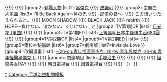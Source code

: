 {{Navbox
|name=怪医黑杰克
|title=[[怪医黑杰克|<span style="color:#fff;">怪医黑杰克</span>]]
|titlestyle=background:#3a3a3a; color:#fff;
|groupstyle=background:#cbcbcb;
|group1=媒體發展
|list1=動畫（[[怪醫黑傑克OVA|OVA]] - {{link-ja|怪醫黑傑克 從天而降的孩子|ブラック・ジャック 空からきた子ども|從天而降的孩子}} - [[怪醫黑傑克 (動畫)|動畫]] - [[怪醫黑傑克 (動畫)|兩位神秘醫師]] - [[怪醫黑傑克 (動畫)|劇場版]]） {{!}} {{tsl|ja|ブラック・ジャック (実写版)|ブラック・ジャック (実写版)|真人版}} {{!}} {{tsl|ja|ブラック・ジャック 危険な賭け|ブラック・ジャック 危険な賭け|寶塚歌劇}} {{!}} {{tsl|ja|ブラック・ジャック 火の鳥編|ブラック・ジャック 火の鳥編|遊戲}}
|group2=[[怪醫黑傑克#人物介紹|登場人物]]
|list2=[[黑傑克]] {{!}} [[皮諾可]] {{!}} {{link-ja|本間丈太郎|本間丈太郎}}
|group3=主題曲<br>片尾曲
|list3={{Navbox|child
|groupstyle=background:#f2f2f2;
|group1=OVA
|list1=Just Before The Sunrise {{!}} I'll Be Back Again〜月の光 {{!}} -記憶の君へ- {{!}} この想いつたえられると… {{!}} MOON SHADOW {{!}} BLACK JACK {{!}} rebirth {{!}} HOPE〜負けない、泣かない、くじけないこと
|group2=TV第1期OP
|list2=[[月光花 (單曲)]] {{!}} {{link-ja|Here I Am (globe專輯)|Here I Am/New Album Playlist|Here I Am}} {{!}} {{link-ja|Fantastic (鈴木亞美歌曲)|Fantastic|Fantastic}}
|group3=TV第1期ED
|list3=[[上等黑毛日本牛鹽烤牛舌680圓]] {{!}} {{link-ja|Clover (島袋寛子歌曲)|clover (hiroの曲)|clover}} {{!}} {{link-ja|ASIA (專輯)|ASIA (アルバム)|careless breath}}
|group4=TV第2期OP
|list4={{link-ja|Destiny 太陽花|Destiny-太陽の花-/恋水-tears of love-|Destiny 太陽花}}
|group5=TV第2期ED
|list5={{link-ja|ASIA (專輯)|ASIA (アルバム)|careless breath}} {{!}} {{link-ja|Silence whispers|Silence whispers}}
|group6=兩位神秘醫師
|list6={{tsl|ja|もう一度君に|もう一度君に}}
|group7=劇場版
|list7=Invisible Love
}}
|group4=改編漫畫
|list4=[[青年怪醫黑傑克|-{zh-cn:青年怪医黑杰克; zh-tw:青年黑傑克; zh-hk:青年怪醫黑傑克;}-]] {{!}} {{tsl|ja|ブラック・ジャック#リメイク漫画|ブラック・ジャック#リメイク漫画|其他}}
|group5=關連項目
|list5=[[手塚治虫]] {{!}} {{link-ja|午夜計程車|ミッドナイト (漫画)}} {{!}} {{link-ja|海底超特急|海底超特急マリンエクスプレス}} {{!}} {{link-ja|手冢治虫消失了？！二十世紀最後之怪事件|手塚治虫が消えた!? 20世紀最後の怪事件}} {{!}} [[怪醫美女RAY]] {{!}} {{link-ja|怪醫黑傑克創作秘話|ブラック・ジャック創作秘話〜手塚治虫の仕事場から〜}} {{!}} [[朝日電視台]] {{!}} [[讀賣電視台]] {{!}} {{link-ja|朝日電視台星期四10時連續劇|テレビ朝日木曜10時枠の連続ドラマ}} {{!}} {{link-ja|讀賣電視台製作星期一晚7時動畫|読売テレビ制作月曜夜7時枠のアニメ}}（{{link-ja|Anime☆7|アニメ☆7|星期一19時動畫時間}}）
}}<noinclude>
{{DEFAULTSORT:ふらつくしやつく}}
[[Category:怪醫黑傑克|*]]
[[Category:手塚治虫相關模板]]
</noinclude>